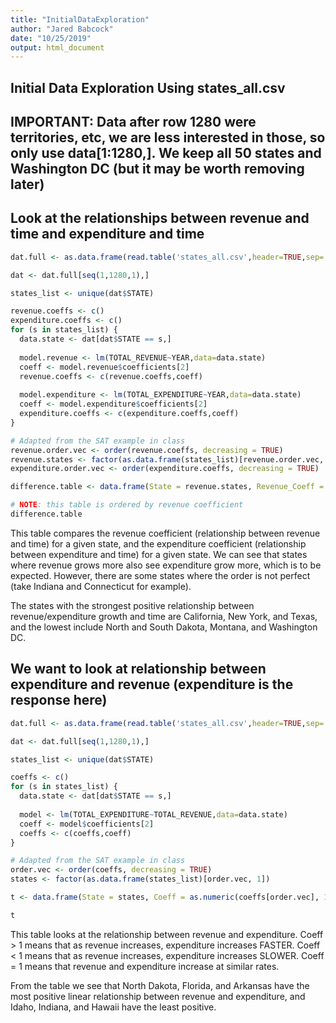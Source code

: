 ```yaml
---
title: "InitialDataExploration"
author: "Jared Babcock"
date: "10/25/2019"
output: html_document
---
```


## Initial Data Exploration Using states_all.csv

## IMPORTANT: Data after row 1280 were territories, etc, we are less interested in those, so only use data[1:1280,]. We keep all 50 states and Washington DC (but it may be worth removing later)

## Look at the relationships between revenue and time and expenditure and time

```r
dat.full <- as.data.frame(read.table('states_all.csv',header=TRUE,sep=','))

dat <- dat.full[seq(1,1280,1),]

states_list <- unique(dat$STATE)

revenue.coeffs <- c()
expenditure.coeffs <- c()
for (s in states_list) {
  data.state <- dat[dat$STATE == s,]
  
  model.revenue <- lm(TOTAL_REVENUE~YEAR,data=data.state)
  coeff <- model.revenue$coefficients[2]
  revenue.coeffs <- c(revenue.coeffs,coeff)
  
  model.expenditure <- lm(TOTAL_EXPENDITURE~YEAR,data=data.state)
  coeff <- model.expenditure$coefficients[2]
  expenditure.coeffs <- c(expenditure.coeffs,coeff)
}

# Adapted from the SAT example in class
revenue.order.vec <- order(revenue.coeffs, decreasing = TRUE)
revenue.states <- factor(as.data.frame(states_list)[revenue.order.vec, 1])
expenditure.order.vec <- order(expenditure.coeffs, decreasing = TRUE)

difference.table <- data.frame(State = revenue.states, Revenue_Coeff = as.numeric(revenue.coeffs[revenue.order.vec], 1),Expenditure_Coeff = as.numeric(expenditure.coeffs[revenue.order.vec],1))

# NOTE: this table is ordered by revenue coefficient
difference.table
```

This table compares the revenue coefficient (relationship between revenue and time) for a given state, and the expenditure coefficient (relationship between expenditure and time) for a given state. We can see that states where revenue grows more also see expenditure grow more, which is to be expected. However, there are some states where the order is not perfect (take Indiana and Connecticut for example).

The states with the strongest positive relationship between revenue/expenditure growth and time are California, New York, and Texas, and the lowest include North and South Dakota, Montana, and Washington DC.

## We want to look at relationship between expenditure and revenue (expenditure is the response here)

```r
dat.full <- as.data.frame(read.table('states_all.csv',header=TRUE,sep=','))

dat <- dat.full[seq(1,1280,1),]

states_list <- unique(dat$STATE)

coeffs <- c()
for (s in states_list) {
  data.state <- dat[dat$STATE == s,]
  
  model <- lm(TOTAL_EXPENDITURE~TOTAL_REVENUE,data=data.state)
  coeff <- model$coefficients[2]
  coeffs <- c(coeffs,coeff)
}

# Adapted from the SAT example in class
order.vec <- order(coeffs, decreasing = TRUE)
states <- factor(as.data.frame(states_list)[order.vec, 1])

t <- data.frame(State = states, Coeff = as.numeric(coeffs[order.vec], 1))

t
```

This table looks at the relationship between revenue and expenditure. Coeff > 1 means that as revenue increases, expenditure increases FASTER. Coeff < 1 means that as revenue increases, expenditure increases SLOWER. Coeff = 1 means that revenue and expenditure increase at similar rates.

From the table we see that North Dakota, Florida, and Arkansas have the most positive linear relationship between revenue and expenditure, and Idaho, Indiana, and Hawaii have the least positive.
